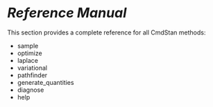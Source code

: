 # <i style='font-size: 110%; color:var(--bs-body-color)'>Reference Manual</i> {-}

This section provides a complete reference for all CmdStan methods:

- sample
- optimize
- laplace
- variational
- pathfinder
- generate_quantities
- diagnose
- help
